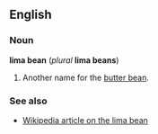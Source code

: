 ==English==
===Noun===
'''lima bean''' (''plural'' '''lima beans''') <!--should "lima" have a capital L?-->

#Another name for the [[butter bean]].

===See also===
*[[w:lima_bean|Wikipedia article on the lima bean]]